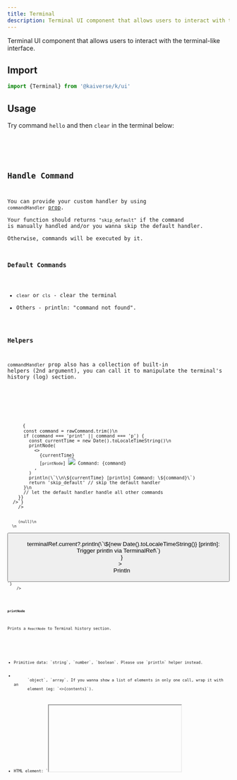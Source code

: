```yaml
---
title: Terminal
description: Terminal UI component that allows users to interact with the terminal-like interface.
---
```



Terminal UI component that allows users to interact with the terminal-like interface.

## Import

```js
import {Terminal} from '@kaiverse/k/ui'
```

## Usage

Try command `hello` and then `clear` in the terminal below:

<Tabs>
  <TabItem label="Playground">
    <Demo path="terminal/usage" client:load />
  </TabItem>
  <TabItem label="Source code">
    <Code code={UsageDemoCode} />
  </TabItem>
</Tabs>

## Handle Command

You can provide your custom handler by using `commandHandler` [prop](#terminal-props).<br/>
Your function should returns `"skip_default"` if the command is manually handled and/or you wanna skip the default handler.<br/>
Otherwise, commands will be executed by it.

### Default Commands

- `clear` or `cls` - clear the terminal
- Others - println: "command not found".

### Helpers

`commandHandler` prop also has a collection of built-in helpers (2nd argument), you can call it to manipulate the terminal's history (log) section.

<Tabs>
  <TabItem label="Playground">
    <Demo path="terminal/helpers" client:visible />
  </TabItem>
  <TabItem label="commandHandler example">
    <Code
      title="using-commandHandler.tsx"
      lang="tsx"
      code={`<Terminal
    commandHandler={(rawCommand, {printNode, println}) => {
      const command = rawCommand.trim()\n
      if (command === 'print' || command === 'p') {
        const currentTime = new Date().toLocaleTimeString()\n
        printNode(
          <>
            <span className="text-green-400">{currentTime}</span> 
            [<code className="text-blue-400">printNode</code>] <img src="..." /> Command: {command}
          </>,
        )
        println(\`\\n\${currentTime} [println] Command: \${command}\`)
        return 'skip_default' // skip the default handler
      }\n
      // let the default handler handle all other commands
    }}
  />`}
    />
  </TabItem>
  <TabItem label="Access via ref">
    <Code
      title="call-helpers-via-ref.tsx"
      lang="tsx"
      code={`import {Terminal, type TerminalRef} from '@kaiverse/k/ui'\n
  const terminalRef = useRef<TerminalRef>(null)\n
  <Terminal ref={terminalRef} />\n
  <button
    type="button"
    onClick={() =>
      terminalRef.current?.println(\`\${new Date().toLocaleTimeString()} [println]: Trigger println via TerminalRef\`)
    }
  >
    Println
  </button>`}
    />
  </TabItem>
</Tabs>

#### `printNode`

Prints a `ReactNode` to Terminal history section.

<Aside title="The following elements & types will be ignored" type="caution">
  <ul className="[&_p]:!m-0">
    <li>Primitive data: `string`, `number`, `boolean`. Please use `println` helper instead.</li>
    <li>
      `object`, `array`. If you wanna show a list of elements in only one call, wrap it with an
      element (eg: `<>{contents}</>`).
    </li>
    <li>HTML element: `<iframe>`, `<object>`, `<embed>`, `<html>`.</li>
  </ul>
</Aside>

#### `println`

Prints a string with a newline.

#### `clearHistory`

Clears the terminal history. Same as the default `clear` or `cls` command.

## Customization

### Title & greatings

The `greeting` prop accept a `ReactNode`.

<Demo path="terminal/greetings" client:visible />

```jsx title="greetings.tsx"
<Terminal
  windowTitle="¯\_(ツ)_/¯"
  greeting={<img width="120" height="120" src="https://i.redd.it/fktuppkre7p51.gif" />}
/>
```

### Theme

Switch between 2 themes: `macos` (default) and `window` by using the `theme` prop.

<Demo path="terminal/theme" client:visible />

```jsx title="styling.tsx"
<Terminal theme="window" />
```

### Hide window controls

You can also hide the window controls by setting `hideWindowCtrls` to `true`.

### Styling Elements

`classNames` and `styles` are 2 more available options for styling the Terminal component.<br/>
See `TerminalStylingSelectors` in the [Special Types](#special-types) section below for available selectors.

<Aside>
  Some examples and demos in the documentation use the `styles` prop for convenience, but it is not
  recommended to use the `styles` prop as the primary means of styling components, as the
  `classNames` prop is more flexible and has better performance.
</Aside>

<Demo path="terminal/styling" client:visible />

```jsx title="styling.tsx"
<Terminal
  className="bg-black dark:bg-slate-600"
  classNames={{
    windowHeader:
      'bg-[radial-gradient(circle,rgba(34,193,195,0.4)_0%,rgba(253,187,45,0.2)_100%)] dark:bg-slate-700',
    commandForm: '[&>span]:text-yellow-600',
  }}
/>
```

## Special Types

| Name                       | Type                                                                     | Description                                                         |
| :------------------------- | :----------------------------------------------------------------------- | :------------------------------------------------------------------ |
| `PrintlnFn`                | `(text: string) => void`                                                 | Print the inputted string.                                          |
| `PrintNodeFn`              | `(node: ReactNode) => void`                                              | Print the inputted ReactNode.                                       |
| `TerminalHelpers`          | `{println: PrintlnFn; printNode: PrintNodeFn; clearHistory: () => void}` | A collection of helper functions.                                   |
| `TerminalRef`              | `TerminalProps & TerminalHelpers`                                        | All accepted props and helper functions.                            |
| `TerminalStylingSelectors` | `'windowHeader'` \| `'historySection'` \| `'commandForm'`                | Available selectors of special styles APIs: `classNames`, `styles`. |

## `<Terminal>` Props

| Name                | Type                                                                   | Default                                | Description                                                                                                                                                                                         |
| :------------------ | :--------------------------------------------------------------------- | :------------------------------------- | :-------------------------------------------------------------------------------------------------------------------------------------------------------------------------------------------------- |
| `classNames`        | `Partial<Record<TerminalStylingSelectors, string>>`                    | —                                      | Applies className to related selector element.                                                                                                                                                      |
| `styles`            | `Partial<Record<TerminalStylingSelectors, CSSProperties>>`             | —                                      | Applies inline styles to related selector element.                                                                                                                                                  |
| `windowTitle`       | `string`                                                               | —                                      | Terminal window title.                                                                                                                                                                              |
| `greeting`          | `ReactNode`                                                            | —                                      | Greating section. It will be printed on top of terminal's history section.                                                                                                                          |
| `theme`             | `'macos'` \| `'window'`                                                | `'macos'`                              |                                                                                                                                                                                                     |
| `commandPrefix`     | `string`                                                               | `'$'` (`'>'` if `theme` is `'window'`) |                                                                                                                                                                                                     |
| `commandHandler`    | `(command: string, helper: TerminalHelpers) => 'skip_default' \| void` | —                                      | Provide custom command handler. Returns `"skip_default"` if the command is manually handled and/or you wanna skip the default handler.<br/>Otherwise, commands will be executed by default handler. |
| `hideWindowCtrls`   | `boolean`                                                              | `false`                                | Hide window controls.                                                                                                                                                                               |
| `...htmlAttributes` | `Omit<HTMLAttributes<HTMLDivElement>, 'onClick'>`                      | —                                      | Others HTML attributes.<br/><small>_Note_: `onClick` event handler is not supported.</small>                                                                                                        |
